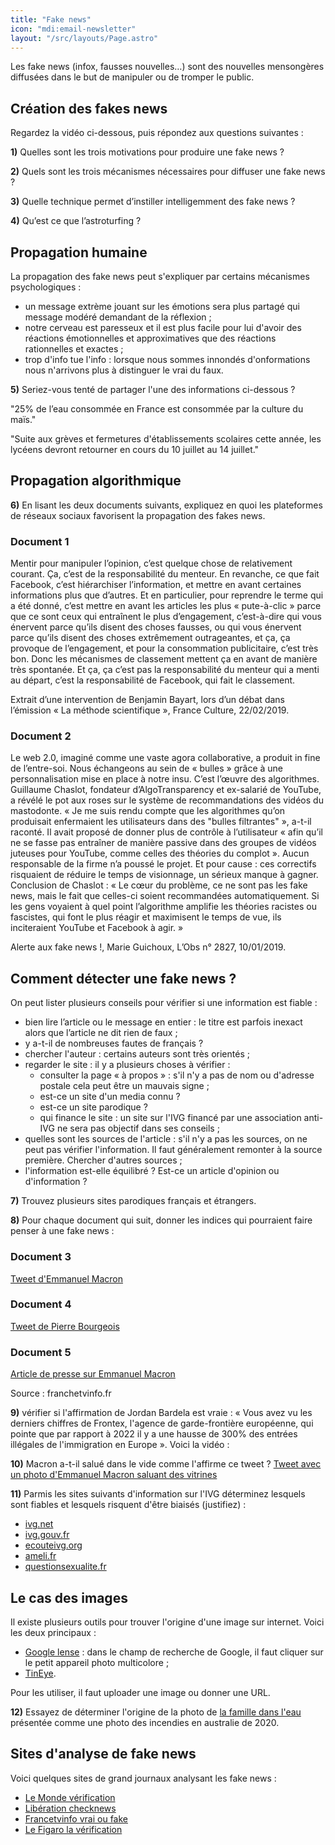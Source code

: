 ```yaml
---
title: "Fake news"
icon: "mdi:email-newsletter"
layout: "/src/layouts/Page.astro"
---
```


Les fake news (infox, fausses nouvelles…) sont des nouvelles mensongères
diffusées dans le but de manipuler ou de tromper le public.

## Création des fakes news

Regardez la vidéo ci-dessous, puis répondez aux questions suivantes :

**1)** Quelles sont les trois motivations pour produire une fake news ?

**2)** Quels sont les trois mécanismes nécessaires pour diffuser une fake news
?

**3)** Quelle technique permet d’instiller intelligemment des fake news ?

**4)** Qu’est ce que l’astroturfing ?

## Propagation humaine

La propagation des fake news peut s'expliquer par certains mécanismes
psychologiques :

  * un message extrème jouant sur les émotions sera plus partagé qui message modéré demandant de la réflexion ;
  * notre cerveau est paresseux et il est plus facile pour lui d'avoir des réactions émotionnelles et approximatives que des réactions rationnelles et exactes ;
  * trop d'info tue l'info : lorsque nous sommes innondés d'onformations nous n'arrivons plus à distinguer le vrai du faux.

**5)** Seriez-vous tenté de partager l'une des informations ci-dessous ?

"25% de l’eau consommée en France est consommée par la culture du maïs."

"Suite aux grèves et fermetures d'établissements scolaires cette année, les
lycéens devront retourner en cours du 10 juillet au 14 juillet."

## Propagation algorithmique

**6)** En lisant les deux documents suivants, expliquez en quoi les
plateformes de réseaux sociaux favorisent la propagation des fakes news.

### Document 1

Mentir pour manipuler l’opinion, c’est quelque chose de relativement courant.
Ça, c’est de la responsabilité du menteur. En revanche, ce que fait Facebook,
c’est hiérarchiser l’information, et mettre en avant certaines informations
plus que d’autres. Et en particulier, pour reprendre le terme qui a été donné,
c’est mettre en avant les articles les plus « pute-à-clic » parce que ce sont
ceux qui entraînent le plus d’engagement, c’est-à-dire qui vous énervent parce
qu’ils disent des choses fausses, ou qui vous énervent parce qu’ils disent des
choses extrêmement outrageantes, et ça, ça provoque de l’engagement, et pour
la consommation publicitaire, c’est très bon. Donc les mécanismes de
classement mettent ça en avant de manière très spontanée. Et ça, ça c’est pas
la responsabilité du menteur qui a menti au départ, c’est la responsabilité de
Facebook, qui fait le classement.

Extrait d’une intervention de Benjamin Bayart, lors d’un débat dans l’émission
« La méthode scientifique », France Culture, 22/02/2019.

### Document 2

Le web 2.0, imaginé comme une vaste agora collaborative, a produit in fine de
l’entre-soi. Nous échangeons au sein de « bulles » grâce à une
personnalisation mise en place à notre insu. C’est l’œuvre des algorithmes.
Guillaume Chaslot, fondateur d’AlgoTransparency et ex-salarié de YouTube, a
révélé le pot aux roses sur le système de recommandations des vidéos du
mastodonte. « Je me suis rendu compte que les algorithmes qu’on produisait
enfermaient les utilisateurs dans des "bulles filtrantes" », a-t-il raconté.
Il avait proposé de donner plus de contrôle à l’utilisateur « afin qu’il ne se
fasse pas entraîner de manière passive dans des groupes de vidéos juteuses
pour YouTube, comme celles des théories du complot ». Aucun responsable de la
firme n’a poussé le projet. Et pour cause : ces correctifs risquaient de
réduire le temps de visionnage, un sérieux manque à gagner. Conclusion de
Chaslot : « Le cœur du problème, ce ne sont pas les fake news, mais le fait
que celles-ci soient recommandées automatiquement. Si les gens voyaient à quel
point l’algorithme amplifie les théories racistes ou fascistes, qui font le
plus réagir et maximisent le temps de vue, ils inciteraient YouTube et
Facebook à agir. »

Alerte aux fake news !, Marie Guichoux, L’Obs n° 2827, 10/01/2019.

## Comment détecter une fake news ?

On peut lister plusieurs conseils pour vérifier si une information est fiable
:

  * bien lire l’article ou le message en entier : le titre est parfois inexact alors que l’article ne dit rien de faux ;
  * y a-t-il de nombreuses fautes de français ?
  * chercher l'auteur : certains auteurs sont très orientés ;
  * regarder le site : il y a plusieurs choses à vérifier :
    * consulter la page « à propos » : s'il n'y a pas de nom ou d'adresse postale cela peut être un mauvais signe ;
    * est-ce un site d'un media connu ?
    * est-ce un site parodique ?
    * qui finance le site : un site sur l'IVG financé par une association anti-IVG ne sera pas objectif dans ses conseils ;
  * quelles sont les sources de l'article : s'il n'y a pas les sources, on ne peut pas vérifier l'information. Il faut généralement remonter à la source première. Chercher d'autres sources ;
  * l'information est-elle équilibré ? Est-ce un article d'opinion ou d'information ?

**7)** Trouvez plusieurs sites parodiques français et étrangers.

**8)** Pour chaque document qui suit, donner les indices qui pourraient faire
penser à une fake news :

### Document 3

[Tweet d'Emmanuel Macron](img/macron.jpg)

### Document 4

[Tweet de Pierre Bourgeois](img/pierre.png)

### Document 5

[Article de presse sur Emmanuel Macron](img/macron2.png)

Source : franchetvinfo.fr

**9)** vérifier si l'affirmation de Jordan Bardela est vraie : « Vous avez vu
les derniers chiffres de Frontex, l'agence de garde-frontière européenne, qui
pointe que par rapport à 2022 il y a une hausse de 300% des entrées illégales
de l'immigration en Europe ». Voici la vidéo :

**10)** Macron a-t-il salué dans le vide comme l'affirme ce tweet ?
[Tweet avec un photo d'Emmanuel Macron saluant des vitrines](img/vitrines.png)

**11)** Parmis les sites suivants d'information sur l'IVG déterminez lesquels
sont fiables et lesquels risquent d'être biaisés (justifiez) :

  * [ivg.net](https://ivg.net/)
  * [ivg.gouv.fr](https://ivg.gouv.fr/)
  * [ecouteivg.org](https://www.ecouteivg.org/)
  * [ameli.fr](https://www.ameli.fr/assure/sante/themes/ivg/ivg-delais-france)
  * [questionsexualite.fr](https://questionsexualite.fr/choisir-sa-contraception/l-interruption-volontaire-de-grossesse/tout-savoir-sur-l-interruption-volontaire-de-grossesse-ivg)

## Le cas des images

Il existe plusieurs outils pour trouver l'origine d'une image sur internet.
Voici les deux principaux :

  * [Google lense](https://www.google.com/) : dans le champ de recherche de Google, il faut cliquer sur le petit appareil photo multicolore ;
  * [TinEye](https://tineye.com/).

Pour les utiliser, il faut uploader une image ou donner une URL.

**12)** Essayez de déterminer l'origine de la photo de [la famille dans
l'eau](https://www.letemps.ch/monde/photos-detournees-laustralie-foisonnent)
présentée comme une photo des incendies en australie de 2020.

## Sites d'analyse de fake news

Voici quelques sites de grand journaux analysant les fake news :

  * [Le Monde vérification](https://www.lemonde.fr/verification/)
  * [Libération checknews](https://www.liberation.fr/checknews/)
  * [Francetvinfo vrai ou fake](https://www.francetvinfo.fr/vrai-ou-fake/)
  * [Le Figaro la vérification](https://www.lefigaro.fr/dossier/la-verification)
